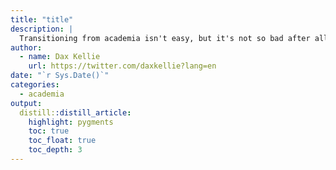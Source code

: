 ```yaml
---
title: "title"
description: |
  Transitioning from academia isn't easy, but it's not so bad after all
author:
  - name: Dax Kellie 
    url: https://twitter.com/daxkellie?lang=en
date: "`r Sys.Date()`"
categories: 
  - academia
output: 
  distill::distill_article:
    highlight: pygments
    toc: true
    toc_float: true
    toc_depth: 3
---
```








